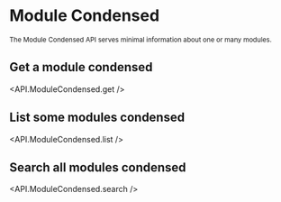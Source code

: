 
# Module Condensed

<sub>
  The Module Condensed API serves minimal information about one or many modules.
</sub>

## Get a module condensed

<API.ModuleCondensed.get />

## List some modules condensed

<API.ModuleCondensed.list />

## Search all modules condensed

<API.ModuleCondensed.search />
